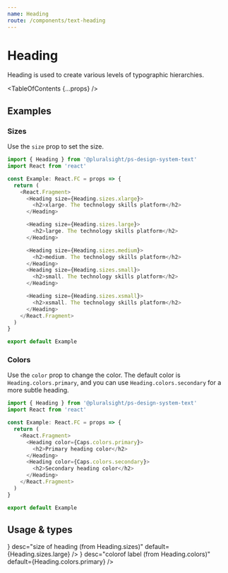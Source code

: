 ```yaml
---
name: Heading
route: /components/text-heading
---
```



# Heading

<Intro>
  Heading is used to create various levels of typographic hierarchies.
</Intro>

<TableOfContents {...props} />

## Examples

### Sizes

Use the `size` prop to set the size.

```typescript
import { Heading } from '@pluralsight/ps-design-system-text'
import React from 'react'

const Example: React.FC = props => {
  return (
    <React.Fragment>
      <Heading size={Heading.sizes.xlarge}>
        <h2>xlarge. The technology skills platform</h2>
      </Heading>

      <Heading size={Heading.sizes.large}>
        <h2>large. The technology skills platform</h2>
      </Heading>

      <Heading size={Heading.sizes.medium}>
        <h2>medium. The technology skills platform</h2>
      </Heading>
      <Heading size={Heading.sizes.small}>
        <h2>small. The technology skills platform</h2>
      </Heading>

      <Heading size={Heading.sizes.xsmall}>
        <h2>xsmall. The technology skills platform</h2>
      </Heading>
    </React.Fragment>
  )
}

export default Example
```

### Colors

Use the `color` prop to change the color.  The default color is `Heading.colors.primary`, and you can use `Heading.colors.secondary` for a more subtle heading.

```typescript
import { Heading } from '@pluralsight/ps-design-system-text'
import React from 'react'

const Example: React.FC = props => {
  return (
    <React.Fragment>
      <Heading color={Caps.colors.primary}>
        <h2>Primary heading color</h2>
      </Heading>
      <Heading color={Caps.colors.secondary}>
        <h2>Secondary heading color</h2>
      </Heading>
    </React.Fragment>
  )
}

export default Example
```

## Usage & types

<Usage
  install="npm install @pluralsight/ps-design-system-text"
  import="import { Heading } from '@pluralsight/ps-design-system-text'"
  packageName="text"
  version={props.version}
/>

<TypesTable>
  <TypesProp
    name="size"
    type={<TypesEnum enum={Heading.sizes} />}
    desc="size of heading (from Heading.sizes)"
    default={Heading.sizes.large}
  />
  <TypesProp
    name="color"
    type={<TypesEnum enum={Heading.colors} />}
    desc="colorof label (from Heading.colors)"
    default={Heading.colors.primary}
  />
</TypesTable>
